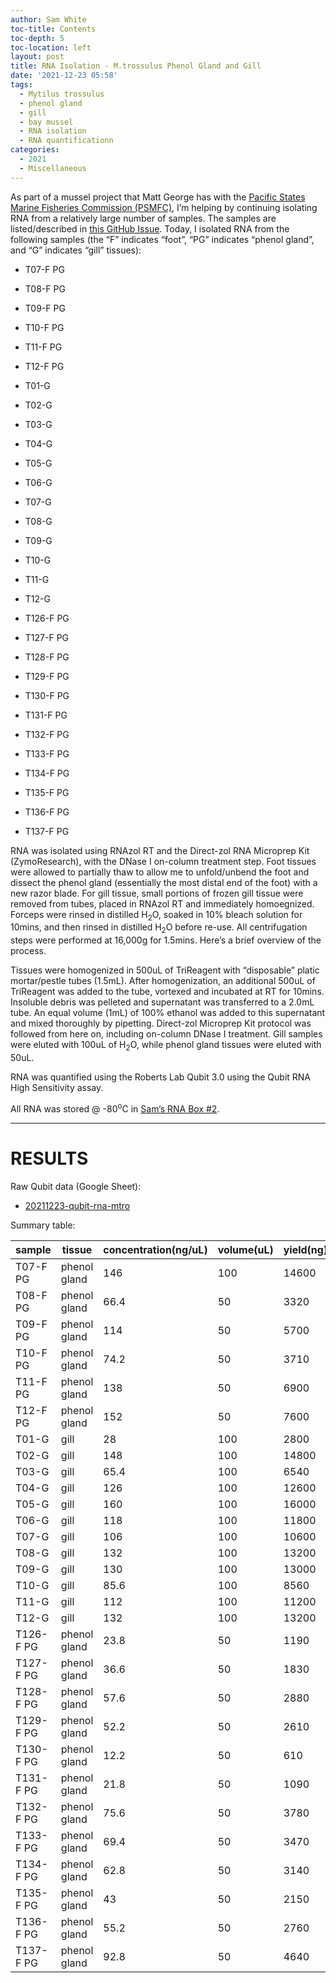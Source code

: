 ```yaml
---
author: Sam White
toc-title: Contents
toc-depth: 5
toc-location: left
layout: post
title: RNA Isolation - M.trossulus Phenol Gland and Gill
date: '2021-12-23 05:58'
tags: 
  - Mytilus trossulus
  - phenol gland
  - gill
  - bay mussel
  - RNA isolation
  - RNA quantificationn
categories: 
  - 2021
  - Miscellaneous
---
```

As part of a mussel project that Matt George has with the [Pacific States Marine Fisheries Commission (PSMFC)](https://www.psmfc.org/), I'm helping by continuing isolating RNA from a relatively large number of samples. The samples are listed/described in [this GitHub Issue](https://github.com/RobertsLab/resources/issues/1352). Today, I isolated RNA from the following samples (the "F" indicates "foot", "PG" indicates "phenol gland", and "G" indicates "gill" tissues):

- T07-F PG

- T08-F PG

- T09-F PG

- T10-F PG

- T11-F PG

- T12-F PG

- T01-G

- T02-G

- T03-G

- T04-G

- T05-G

- T06-G

- T07-G

- T08-G

- T09-G

- T10-G

- T11-G

- T12-G

- T126-F PG

- T127-F PG

- T128-F PG

- T129-F PG

- T130-F PG

- T131-F PG

- T132-F PG

- T133-F PG

- T134-F PG

- T135-F PG

- T136-F PG

- T137-F PG



RNA was isolated using RNAzol RT and the Direct-zol RNA Microprep Kit (ZymoResearch), with the DNase I on-column treatment step. Foot tissues were allowed to partially thaw to allow me to unfold/unbend the foot and dissect the phenol gland (essentially the most distal end of the foot) with a new razor blade. For gill tissue, small portions of frozen gill tissue were removed from tubes, placed in RNAzol RT and immediately homoegnized. Forceps were rinsed in distilled H<sub>2</sub>O, soaked in 10% bleach solution for 10mins, and then rinsed in distilled H<sub>2</sub>O before re-use. All centrifugation steps were performed at 16,000g for 1.5mins. Here's a brief overview of the process.

Tissues were homogenized in 500uL of TriReagent with "disposable" platic mortar/pestle tubes (1.5mL). After homogenization, an additional 500uL of TriReagent was added to the tube, vortexed and incubated at RT for 10mins. Insoluble debris was pelleted and supernatant was transferred to a 2.0mL tube. An equal volume (1mL) of 100% ethanol was added to this supernatant and mixed thoroughly by pipetting. Direct-zol Microprep Kit protocol was followed from here on, including on-column DNase I treatment. Gill samples were eluted with 100uL of H<sub>2</sub>O, while phenol gland tissues were eluted with 50uL.

RNA was quantified using the Roberts Lab Qubit 3.0 using the Qubit RNA High Sensitivity assay.

All RNA was stored @ -80<sup>o</sup>C in [Sam's RNA Box #2](https://docs.google.com/spreadsheets/d/1jL9gOqtcHrm8JPUtZ5KShpX7_olFuci_5Gq7xqgZKIM/edit?usp=sharing).


---

# RESULTS


Raw Qubit data (Google Sheet):

- [20211223-qubit-rna-mtro](https://docs.google.com/spreadsheets/d/1TmNmtiJKA7mpTG9U9FnX8tsKdGcB7ooUdGZ5zvH4tS8/edit?usp=sharing)

Summary table:

| sample    | tissue       | concentration(ng/uL) | volume(uL) | yield(ng) |
|-----------|--------------|----------------------|------------|-----------|
| T07-F PG  | phenol gland | 146                  | 100        | 14600     |
| T08-F PG  | phenol gland | 66.4                 | 50         | 3320      |
| T09-F PG  | phenol gland | 114                  | 50         | 5700      |
| T10-F PG  | phenol gland | 74.2                 | 50         | 3710      |
| T11-F PG  | phenol gland | 138                  | 50         | 6900      |
| T12-F PG  | phenol gland | 152                  | 50         | 7600      |
| T01-G     | gill         | 28                   | 100        | 2800      |
| T02-G     | gill         | 148                  | 100        | 14800     |
| T03-G     | gill         | 65.4                 | 100        | 6540      |
| T04-G     | gill         | 126                  | 100        | 12600     |
| T05-G     | gill         | 160                  | 100        | 16000     |
| T06-G     | gill         | 118                  | 100        | 11800     |
| T07-G     | gill         | 106                  | 100        | 10600     |
| T08-G     | gill         | 132                  | 100        | 13200     |
| T09-G     | gill         | 130                  | 100        | 13000     |
| T10-G     | gill         | 85.6                 | 100        | 8560      |
| T11-G     | gill         | 112                  | 100        | 11200     |
| T12-G     | gill         | 132                  | 100        | 13200     |
| T126-F PG | phenol gland | 23.8                 | 50         | 1190      |
| T127-F PG | phenol gland | 36.6                 | 50         | 1830      |
| T128-F PG | phenol gland | 57.6                 | 50         | 2880      |
| T129-F PG | phenol gland | 52.2                 | 50         | 2610      |
| T130-F PG | phenol gland | 12.2                 | 50         | 610       |
| T131-F PG | phenol gland | 21.8                 | 50         | 1090      |
| T132-F PG | phenol gland | 75.6                 | 50         | 3780      |
| T133-F PG | phenol gland | 69.4                 | 50         | 3470      |
| T134-F PG | phenol gland | 62.8                 | 50         | 3140      |
| T135-F PG | phenol gland | 43                   | 50         | 2150      |
| T136-F PG | phenol gland | 55.2                 | 50         | 2760      |
| T137-F PG | phenol gland | 92.8                 | 50         | 4640      |